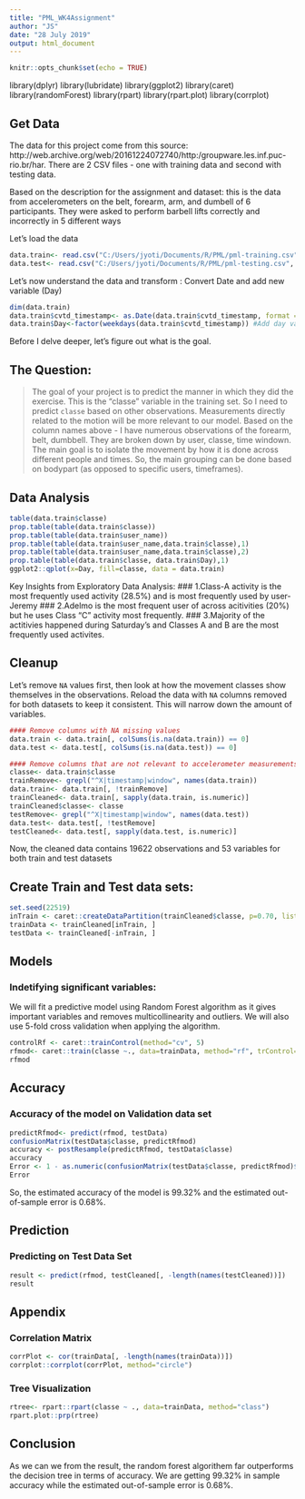 ```yaml
---
title: "PML_WK4Assignment"
author: "JS"
date: "28 July 2019"
output: html_document
---
```


```r
knitr::opts_chunk$set(echo = TRUE)
```

library(dplyr)
library(lubridate)
library(ggplot2)
library(caret)
library(randomForest)
library(rpart)
library(rpart.plot)
library(corrplot)

## Get Data

The data for this project come from this source: http://web.archive.org/web/20161224072740/http:/groupware.les.inf.puc-rio.br/har. There are 2 CSV files - one with training data and second with testing data.

Based on the description for the assignment and dataset: this is the data from accelerometers on the belt, forearm, arm, and dumbell of 6 participants. They were asked to perform barbell lifts correctly and incorrectly in 5 different ways

Let's load the data

```r
data.train<- read.csv("C:/Users/jyoti/Documents/R/PML/pml-training.csv", na.strings = c("NA", "#DIV/0!", ""))
data.test<- read.csv("C:/Users/jyoti/Documents/R/PML/pml-testing.csv", na.strings = c("NA", "#DIV/0!", ""))
```

Let's now understand the data and transform : Convert Date and add new variable (Day)
```r
dim(data.train)
data.train$cvtd_timestamp<- as.Date(data.train$cvtd_timestamp, format = "%m/%d/%Y %H:%M")
data.train$Day<-factor(weekdays(data.train$cvtd_timestamp)) #Add day variable
```


Before I delve deeper, let's figure out what is the goal.

## The Question:

> The goal of your project is to predict the manner in which they did the exercise. This is the "classe" variable in the training set. 
So I need to predict `classe` based on other observations. Measurements directly related to the motion will be more relevant to our model. Based on the column names above - I have numerous observations of the forearm, belt, dumbbell. They are broken down by user, classe, time windown. The main goal is to isolate the movement by how it is done across different people and times. So, the main grouping can be done based on bodypart (as opposed to specific users, timeframes).

## Data Analysis

```r
table(data.train$classe) 
prop.table(table(data.train$classe)) 
prop.table(table(data.train$user_name)) 
prop.table(table(data.train$user_name,data.train$classe),1) 
prop.table(table(data.train$user_name,data.train$classe),2) 
prop.table(table(data.train$classe, data.train$Day),1) 
ggplot2::qplot(x=Day, fill=classe, data = data.train)
```
Key Insights from Exploratory Data Analysis:
### 1.Class-A activity is the most frequently used activity (28.5%) and is most frequently used by user-Jeremy
### 2.Adelmo is the most frequent user of across acitivities (20%) but he uses Class "C" activity most frequently.
### 3.Majority of the actitivies happened during Saturday's and Classes A and B are the most frequently used activites.

## Cleanup

Let's remove `NA` values first, then look at how the movement classes show themselves in the observations. Reload the data with `NA` columns removed for both datasets to keep it consistent. This will narrow down the amount of variables.

```r
#### Remove columns with NA missing values
data.train <- data.train[, colSums(is.na(data.train)) == 0]
data.test <- data.test[, colSums(is.na(data.test)) == 0] 

#### Remove columns that are not relevant to accelerometer measurements.
classe<- data.train$classe
trainRemove<- grepl("^X|timestamp|window", names(data.train))
data.train<- data.train[, !trainRemove]
trainCleaned<- data.train[, sapply(data.train, is.numeric)]
trainCleaned$classe<- classe
testRemove<- grepl("^X|timestamp|window", names(data.test))
data.test<- data.test[, !testRemove]
testCleaned<- data.test[, sapply(data.test, is.numeric)]
```
Now, the cleaned data contains 19622 observations and 53 variables for both train and test datasets

## Create Train and Test data sets:

```r
set.seed(22519)
inTrain <- caret::createDataPartition(trainCleaned$classe, p=0.70, list=F)
trainData <- trainCleaned[inTrain, ]
testData <- trainCleaned[-inTrain, ]
```

## Models

### Indetifying significant variables:
We will fit a predictive model using Random Forest algorithm as it gives important variables and removes multicollinearity  and outliers. We will also use 5-fold cross validation when applying the algorithm.

```r
controlRf <- caret::trainControl(method="cv", 5)
rfmod<- caret::train(classe ~., data=trainData, method="rf", trControl=controlRf, importance=TRUE, ntree=100)
rfmod
```
## Accuracy
### Accuracy of the model on Validation data set
```r
predictRfmod<- predict(rfmod, testData)
confusionMatrix(testData$classe, predictRfmod)
accuracy <- postResample(predictRfmod, testData$classe)
accuracy
Error <- 1 - as.numeric(confusionMatrix(testData$classe, predictRfmod)$overall[1])
Error
```

So, the estimated accuracy of the model is 99.32% and the estimated out-of-sample error is 0.68%.

## Prediction

### Predicting on Test Data Set

```r
result <- predict(rfmod, testCleaned[, -length(names(testCleaned))])
result
```


## Appendix
### Correlation Matrix

```r
corrPlot <- cor(trainData[, -length(names(trainData))])
corrplot::corrplot(corrPlot, method="circle")
```
### Tree Visualization
```r
rtree<- rpart::rpart(classe ~ ., data=trainData, method="class")
rpart.plot::prp(rtree)
```

## Conclusion
As we can we from the result, the random forest algorithem far outperforms the decision tree in terms of accuracy. We are getting 99.32% in sample accuracy while the estimated out-of-sample error is 0.68%.
